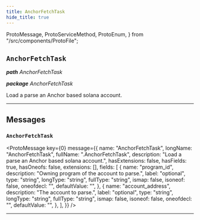 ```yaml
---
title: AnchorFetchTask
hide_title: true
---
```


  ProtoMessage,
  ProtoServiceMethod,
  ProtoEnum,
} from "/src/components/ProtoFile";

## `AnchorFetchTask`

_**path** AnchorFetchTask_

_**package** AnchorFetchTask_

Load a parse an Anchor based solana account.

---

## Messages

### `AnchorFetchTask`

<ProtoMessage
  key={0}
  message={{
    name: "AnchorFetchTask",
    longName: "AnchorFetchTask",
    fullName: ".AnchorFetchTask",
    description: "Load a parse an Anchor based solana account.",
    hasExtensions: false,
    hasFields: true,
    hasOneofs: false,
    extensions: [],
    fields: [
      {
        name: "program_id",
        description: "Owning program of the account to parse.",
        label: "optional",
        type: "string",
        longType: "string",
        fullType: "string",
        ismap: false,
        isoneof: false,
        oneofdecl: "",
        defaultValue: "",
      },
      {
        name: "account_address",
        description: "The account to parse.",
        label: "optional",
        type: "string",
        longType: "string",
        fullType: "string",
        ismap: false,
        isoneof: false,
        oneofdecl: "",
        defaultValue: "",
      },
    ],
  }}
/>

---
